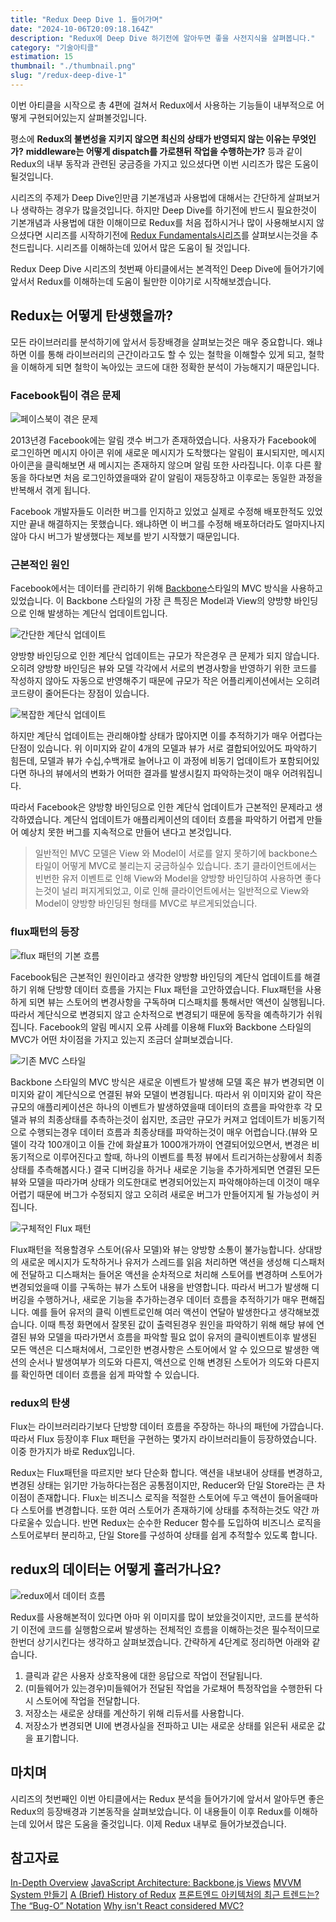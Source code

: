 ```yaml
---
title: "Redux Deep Dive 1. 들어가며"
date: "2024-10-06T20:09:18.164Z"
description: "Redux에 Deep Dive 하기전에 알아두면 좋을 사전지식을 살펴봅니다."
category: "기술아티클"
estimation: 15
thumbnail: "./thumbnail.png"
slug: "/redux-deep-dive-1"
---
```


이번 아티클을 시작으로 총 4편에 걸쳐서 Redux에서 사용하는 기능들이 내부적으로 어떻게 구현되어있는지 살펴볼것입니다.

평소에 **Redux의 불변성을 지키지 않으면 최신의 상태가 반영되지 않는 이유는 무엇인가?** **middleware는 어떻게 dispatch를 가로챈뒤 작업을 수행하는가?** 등과 같이 Redux의 내부 동작과 관련된 궁금증을 가지고 있으셨다면 이번 시리즈가 많은 도움이 될것입니다.

시리즈의 주제가 Deep Dive인만큼 기본개념과 사용법에 대해서는 간단하게 살펴보거나 생략하는 경우가 많을것입니다. 하지만 Deep Dive를 하기전에 반드시 필요한것이 기본개념과 사용법에 대한 이해이므로 Redux를 처음 접하시거나 많이 사용해보시지 않으셨다면 시리즈를 시작하기전에 [Redux Fundamentals시리즈](https://redux.js.org/tutorials/fundamentals/part-1-overview)를 살펴보시는것을 추천드립니다. 시리즈를 이해하는데 있어서 많은 도움이 될 것입니다.

Redux Deep Dive 시리즈의 첫번째 아티클에서는 본격적인 Deep Dive에 들어가기에 앞서서 Redux를 이해하는데 도움이 될만한 이야기로 시작해보겠습니다.

## Redux는 어떻게 탄생했을까?

모든 라이브러리를 분석하기에 앞서서 등장배경을 살펴보는것은 매우 중요합니다. 왜냐하면 이를 통해 라이브러리의 근간이라고도 할 수 있는 철학을 이해할수 있게 되고, 철학을 이해하게 되면 철학이 녹아있는 코드에 대한 정확한 분석이 가능해지기 때문입니다.

### Facebook팀이 겪은 문제

![페이스북이 겪은 문제](./facebook_problem.png)

2013년경 Facebook에는 알림 갯수 버그가 존재하였습니다. 사용자가 Facebook에 로그인하면 메시지 아이콘 위에 새로운 메시지가 도착했다는 알림이 표시되지만, 메시지 아이콘을 클릭해보면 새 메시지는 존재하지 않으며 알림 또한 사라집니다. 이후 다른 활동을 하다보면 처음 로그인하였을때와 같이 알림이 재등장하고 이후로는 동일한 과정을 반복해서 겪게 됩니다.

Facebook 개발자들도 이러한 버그를 인지하고 있었고 실제로 수정해 배포한적도 있었지만 끝내 해결하지는 못했습니다. 왜냐하면 이 버그를 수정해 배포하더라도 얼마지나지 않아 다시 버그가 발생했다는 제보를 받기 시작했기 때문입니다.

### 근본적인 원인

Facebook에서는 데이터를 관리하기 위해 [Backbone](https://backbonejs.org/#)스타일의 MVC 방식을 사용하고 있었습니다. 이 Backbone 스타일의 가장 큰 특징은 Model과 View의 양방향 바인딩으로 인해 발생하는 계단식 업데이트입니다.

![간단한 계단식 업데이트](./simple_cascade.png)

양방향 바인딩으로 인한 계단식 업데이트는 규모가 작은경우 큰 문제가 되지 않습니다. 오히려 양방향 바인딩은 뷰와 모델 각각에서 서로의 변경사항을 반영하기 위한 코드를 작성하지 않아도 자동으로 반영해주기 때문에 규모가 작은 어플리케이션에서는 오히려 코드량이 줄어든다는 장점이 있습니다.

![복잡한 계단식 업데이트](./heavy_cascade.png)

하지만 계단식 업데이트는 관리해야할 상태가 많아지면 이를 추적하기가 매우 어렵다는 단점이 있습니다. 위 이미지와 같이 4개의 모델과 뷰가 서로 결합되어있어도 파악하기 힘든데, 모델과 뷰가 수십,수백개로 늘어나고 이 과정에 비동기 업데이트가 포함되어있다면 하나의 뷰에서의 변화가 어떠한 결과를 발생시킬지 파악하는것이 매우 어려워집니다.

따라서 Facebook은 양방향 바인딩으로 인한 계단식 업데이트가 근본적인 문제라고 생각하였습니다. 계단식 업데이트가 애플리케이션의 데이터 흐름을 파악하기 어렵게 만들어 예상치 못한 버그를 지속적으로 만들어 낸다고 본것입니다.

> 일반적인 MVC 모델은 View 와 Model이 서로를 알지 못하기에 backbone스타일이 어떻게 MVC로 불리는지 궁금하실수 있습니다. 초기 클라이언트에서는 빈번한 유저 이벤트로 인해 View와 Model을 양방향 바인딩하여 사용하면 좋다는것이 널리 퍼지게되었고, 이로 인해 클라이언트에서는 일반적으로 View와 Model이 양방향 바인딩된 형태를 MVC로 부르게되었습니다.

### flux패턴의 등장

![flux 패턴의 기본 흐름](./flux.png)

Facebook팀은 근본적인 원인이라고 생각한 양방향 바인딩의 계단식 업데이트를 해결하기 위해 단방향 데이터 흐름을 가지는 Flux 패턴을 고안하였습니다. Flux패턴을 사용하게 되면 뷰는 스토어의 변경사항을 구독하며 디스패치를 통해서만 액션이 실행됩니다. 따라서 계단식으로 변경되지 않고 순차적으로 변경되기 때문에 동작을 예측하기가 쉬워집니다. Facebook의 알림 메시지 오류 사례를 이용해 Flux와 Backbone 스타일의 MVC가 어떤 차이점을 가지고 있는지 조금더 살펴보겠습니다.

![기존 MVC 스타일](./flux_mvc.png)

Backbone 스타일의 MVC 방식은 새로운 이벤트가 발생해 모델 혹은 뷰가 변경되면 이미지와 같이 계단식으로 연결된 뷰와 모델이 변경됩니다. 따라서 위 이미지와 같이 작은 규모의 애플리케이션은 하나의 이벤트가 발생하였을때 데이터의 흐름을 파악한후 각 모델과 뷰의 최종상태를 추측하는것이 쉽지만, 조금만 규모가 커져고 업데이트가 비동기적으로 수행되는경우 데이터 흐름과 최종상태를 파악하는것이 매우 어렵습니다.(뷰와 모델이 각각 100개이고 이들 간에 화살표가 1000개가까이 연결되어있으면서, 변경은 비동기적으로 이루어진다고 할때, 하나의 이벤트를 특정 뷰에서 트리거하는상황에서 최종상태를 추측해봅시다.) 결국 디버깅을 하거나 새로운 기능을 추가하게되면 연결된 모든 뷰와 모델을 따라가며 상태가 의도한대로 변경되어있는지 파악해야하는데 이것이 매우 어렵기 때문에 버그가 수정되지 않고 오히려 새로운 버그가 만들어지게 될 가능성이 커집니다.

![구체적인 Flux 패턴](./flux_detail.png)

Flux패턴을 적용할경우 스토어(유사 모델)와 뷰는 양방향 소통이 불가능합니다. 상대방의 새로운 메시지가 도착하거나 유저가 스레드를 읽음 처리하면 액션을 생성해 디스패처에 전달하고 디스패처는 들어온 액션을 순차적으로 처리해 스토어를 변경하며 스토어가 변경되었을때 이를 구독하는 뷰가 스토어 내용을 반영합니다. 따라서 버그가 발생해 디버깅을 수행하거나, 새로운 기능을 추가하는경우 데이터 흐름을 추적하기가 매우 편해집니다. 예를 들어 유저의 클릭 이벤트로인해 여러 액션이 연달아 발생한다고 생각해보겠습니다. 이때 특정 화면에서 잘못된 값이 출력된경우 원인을 파악하기 위해 해당 뷰에 연결된 뷰와 모델을 따라가면서 흐름을 파악할 필요 없이 유저의 클릭이벤트이후 발생된 모든 액션은 디스패처에서, 그로인한 변경사항은 스토어에서 알 수 있으므로 발생한 액션의 순서나 발생여부가 의도와 다른지, 액션으로 인해 변경된 스토어가 의도와 다른지를 확인하면 데이터 흐름을 쉽게 파악할 수 있습니다.

### redux의 탄생

Flux는 라이브러리라기보다 단방향 데이터 흐름을 주장하는 하나의 패턴에 가깝습니다. 따라서 Flux 등장이후 Flux 패턴을 구현하는 몇가지 라이브러리들이 등장하였습니다. 이중 한가지가 바로 Redux입니다.

Redux는 Flux패턴을 따르지만 보다 단순화 합니다. 액션을 내보내어 상태를 변경하고, 변경된 상태는 읽기만 가능하다는점은 공통점이지만, Reducer와 단일 Store라는 큰 차이점이 존재합니다. Flux는 비즈니스 로직을 적절한 스토어에 두고 액션이 들어올때마다 스토어를 변경합니다. 또한 여러 스토어가 존재하기에 상태를 추적하는것도 약간 까다로울수 있습니다. 반면 Redux는 순수한 Reducer 함수를 도입하여 비즈니스 로직을 스토어로부터 분리하고, 단일 Store를 구성하여 상태를 쉽게 추적할수 있도록 합니다.

## redux의 데이터는 어떻게 흘러가나요?

![redux에서 데이터 흐름](./redux_data_flow.png)

Redux를 사용해본적이 있다면 아마 위 이미지를 많이 보았을것이지만, 코드를 분석하기 이전에 코드를 실행함으로써 발생하는 전체적인 흐름을 이해하는것은 필수적이므로 한번더 상기시킨다는 생각하고 살펴보겠습니다. 간략하게 4단계로 정리하면 아래와 같습니다.

1. 클릭과 같은 사용자 상호작용에 대한 응답으로 작업이 전달됩니다.
2. (미들웨어가 있는경우)미들웨어가 전달된 작업을 가로채어 특정작업을 수행한뒤 다시 스토어에 작업을 전달합니다.
3. 저장소는 새로운 상태를 계산하기 위해 리듀서를 사용합니다.
4. 저장소가 변경되면 UI에 변경사실을 전파하고 UI는 새로운 상태를 읽은뒤 새로운 값을 표기합니다.

## 마치며

시리즈의 첫번째인 이번 아티클에서는 Redux 분석을 들어가기에 앞서서 알아두면 좋은 Redux의 등장배경과 기본동작을 살펴보았습니다. 이 내용들이 이후 Redux를 이해하는데 있어서 많은 도움을 줄것입니다. 이제 Redux 내부로 들어가보겠습니다.

## 참고자료

[In-Depth Overview](https://facebookarchive.github.io/flux/docs/in-depth-overview/)
[JavaScript Architecture: Backbone.js Views](https://medium.com/aaronhardy/javascript-architecture-backbone-js-views-ecc295d80080)
[MVVM System 만들기](https://junilhwang.github.io/TIL/CodeSpitz/Object-Oriented-Javascript/02-MVVM/#mvc-pattern)
[A (Brief) History of Redux](https://redux.js.org/understanding/history-and-design/history-of-redux)
[프론트엔드 아키텍처의 최근 트렌드는?](https://yozm.wishket.com/magazine/detail/1663/)
[The “Bug-O” Notation](https://overreacted.io/the-bug-o-notation/)
[Why isn't React considered MVC?](https://stackoverflow.com/questions/53729411/why-isnt-react-considered-mvc/65969849#65969849)
